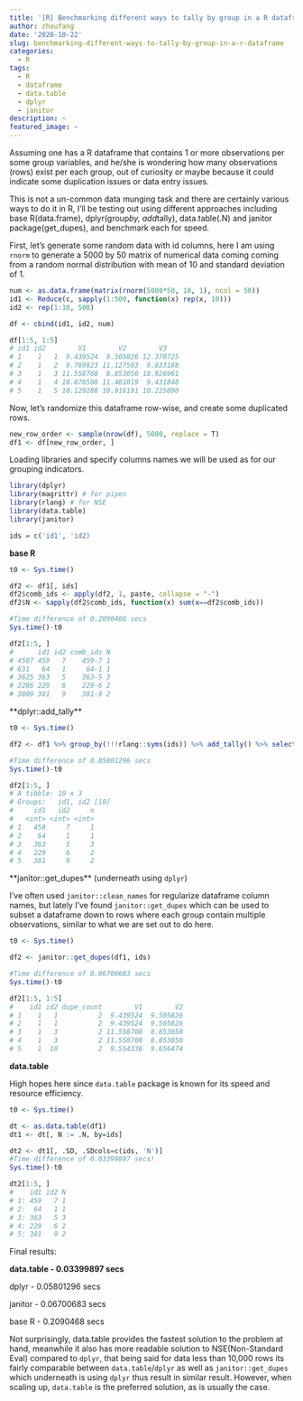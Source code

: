 ```yaml
---
title: '[R] Benchmarking different ways to tally by group in a R dataframe'
author: zhoufang
date: '2020-10-22'
slug: benchmarking-different-ways-to-tally-by-group-in-a-r-dataframe
categories:
  - R
tags:
  - R
  - dataframe
  - data.table
  - dplyr
  - janitor
description: ~
featured_image: ~
---
```


Assuming one has a R dataframe that contains 1 or more observations per some group variables, and he/she is wondering how many observations (rows) exist per each group, out of curiosity or maybe because it could indicate some duplication issues or data entry issues.

This is not a un-common data munging task and there are certainly various ways to do it in R, I'll be testing out using different approaches including base R(data.frame), dplyr(group*by, add*tally), data.table(.N) and janitor package(get\_dupes), and benchmark each for speed.

First, let's generate some random data with id columns, here I am using `rnorm` to generate a 5000 by 50 matrix of numerical data coming coming from a random normal distribution with mean of 10 and standard deviation of 1.

``` r
num <- as.data.frame(matrix(rnorm(5000*50, 10, 1), ncol = 50))
id1 <- Reduce(c, sapply(1:500, function(x) rep(x, 10)))
id2 <- rep(1:10, 500)

df <- cbind(id1, id2, num)

df[1:5, 1:5]
# id1 id2        V1        V2        V3
# 1    1   1  9.439524  9.505826 12.370725
# 2    1   2  9.769823 11.127593  9.833188
# 3    1   3 11.558708  8.853050 10.926961
# 4    1   4 10.070508 11.481019  9.431848
# 5    1   5 10.129288 10.916191 10.225090
```

Now, let's randomize this dataframe row-wise, and create some duplicated rows.

``` r
new_row_order <- sample(nrow(df), 5000, replace = T)
df1 <- df[new_row_order, ]
```

Loading libraries and specify columns names we will be used as for our grouping indicators.

``` r
library(dplyr)
library(magrittr) # for pipes
library(rlang) # for NSE
library(data.table)
library(janitor)

ids = c('id1', 'id2)
```

**base R**

``` r
t0 <- Sys.time()

df2 <- df1[, ids]
df2$comb_ids <- apply(df2, 1, paste, collapse = "-")
df2$N <- sapply(df2$comb_ids, function(x) sum(x==df2$comb_ids))

#Time difference of 0.2090468 secs
Sys.time()-t0

df2[1:5, ]
#      id1 id2 comb_ids N
# 4587 459   7    459-7 1
# 631   64   1     64-1 1
# 3625 363   5    363-5 3
# 2286 229   6    229-6 2
# 3809 381   9    381-9 2
```

\*\*dplyr::add\_tally\*\*

``` r
t0 <- Sys.time()

df2 <- df1 %>% group_by(!!!rlang::syms(ids)) %>% add_tally() %>% select(!!!rlang::syms(ids), n)

#Time difference of 0.05801296 secs
Sys.time()-t0

df2[1:5, ]
# A tibble: 10 x 3
# Groups:   id1, id2 [10]
#     id1   id2     n
#   <int> <int> <int>
# 1   459     7     1
# 2    64     1     1
# 3   363     5     3
# 4   229     6     2
# 5   381     9     2
```

\*\*janitor::get\_dupes\*\* (underneath using `dplyr`)

I've often used `janitor::clean_names` for regularize dataframe column names, but lately I've found `janitor::get_dupes` which can be used to subset a dataframe down to rows where each group contain multiple observations, similar to what we are set out to do here.

``` r
t0 <- Sys.time()

df2 <- janitor::get_dupes(df1, ids)

#Time difference of 0.06700683 secs
Sys.time()-t0

df2[1:5, 1:5]
#    id1 id2 dupe_count        V1        V2
# 1    1   1          2  9.439524  9.505826
# 2    1   1          2  9.439524  9.505826
# 3    1   3          2 11.558708  8.853050
# 4    1   3          2 11.558708  8.853050
# 5    1  10          2  9.554338  9.656474
```

**data.table**

High hopes here since `data.table` package is known for its speed and resource efficiency.

``` r
t0 <- Sys.time()

dt <- as.data.table(df1)
dt1 <- dt[, N := .N, by=ids]

dt2 <- dt1[, .SD, .SDcols=c(ids, 'N')]
#Time difference of 0.03399897 secs!
Sys.time()-t0

dt2[1:5, ]
#    id1 id2 N
# 1: 459   7 1
# 2:  64   1 1
# 3: 363   5 3
# 4: 229   6 2
# 5: 381   9 2
```

Final results:

**data.table - 0.03399897 secs**

dplyr - 0.05801296 secs

janitor - 0.06700683 secs

base R - 0.2090468 secs

Not surprisingly, data.table provides the fastest solution to the problem at hand, meanwhile it also has more readable solution to NSE(Non-Standard Eval) compared to `dplyr`, that being said for data less than 10,000 rows its fairly comparable between `data.table`/`dplyr` as well as `janitor::get_dupes` which underneath is using `dplyr` thus result in similar result. However, when scaling up, `data.table` is the preferred solution, as is usually the case.

